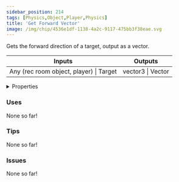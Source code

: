```yaml
---
sidebar_position: 214
tags: [Physics,Object,Player,Physics]
title: 'Get Forward Vector'
image: /img/chip/4536e1df-1138-4a2c-9117-475bb3f38eae.svg
---
```


Gets the forward direction of a target, output as a vector.



<IChip uuid="4536e1df-1138-4a2c-9117-475bb3f38eae"/>

<table><thead><tr><th>Inputs</th><th>Outputs</th></tr></thead><tbody><tr><td>Any (rec room object, player) | Target</td><td>vector3 | Vector</td></tr></tbody></table>

<details>
  <summary>Properties</summary>
  <div>
    <div>
    <table>
      <tbody>
        <tr>
          <td>Is beta required?</td>
          <td>No</td>
        </tr>
        <tr>
          <td>Is chip a trolling risk?</td>
          <td>No</td>
        </tr>
        <tr>
          <td>Is chip a role assignment risk?</td>
          <td>No</td>
        </tr>
        <tr>
          <td>Chip UUID</td>
          <td>4536e1df-1138-4a2c-9117-475bb3f38eae</td>
        </tr>
        <tr>
          <td>Room availability</td>
          <td>Available everywhere</td>
        </tr>
      </tbody>
    </table>
    </div>
  </div>
</details>

### Uses

None so far!

### Tips

None so far!

### Issues

None so far!